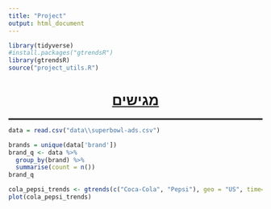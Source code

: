 ```yaml
---
title: "Project"
output: html_document
---
```


```r
library(tidyverse)
#install.packages("gtrendsR")
library(gtrendsR)
source("project_utils.R")

```

```{=html}
<style>
    p  {direction: rtl;}
    h1 {text-align: center;}
    h2 {direction: rtl;}
    h4 {direction: rtl;}
    h3 {direction: rtl;text-decoration: underline;}
    ol {direction: rtl;}
    li {direction: rtl;}
</style>
```
<h1><u>מגישים</u></h1>

::: {style="border-bottom:solid"}
:::

```r
data = read.csv("data\\superbowl-ads.csv")

brands = unique(data['brand'])
brand_q <- data %>%
  group_by(brand) %>%
  summarise(count = n())
brand_q

```

```r
cola_pepsi_trends <- gtrends(c("Coca-Cola", "Pepsi"), geo = "US", time="today 3-m")
plot(cola_pepsi_trends)
```

```r
```

